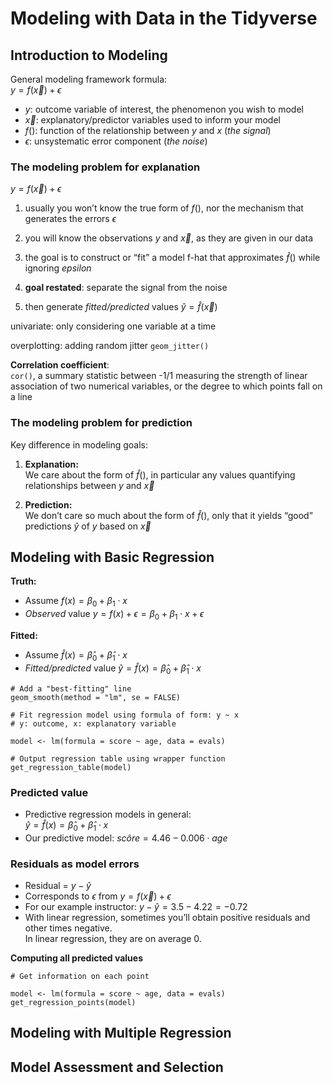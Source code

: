# Modeling with Data in the Tidyverse

## Introduction to Modeling
General modeling framework formula:  
$y = f(\overrightarrow{x}) + \epsilon$

- $y$: outcome variable of interest, the phenomenon you wish to model
- $\overrightarrow{x}$: explanatory/predictor variables used to inform your model
- $f()$: function of the relationship between $y$ and $x$ (*the signal*)
- $\epsilon$: unsystematic error component (*the noise*)

### The modeling problem for explanation
$y = f(\overrightarrow{x}) + \epsilon$

1. usually you won't know the true form of $f()$, nor the mechanism that generates the errors $\epsilon$

2. you will know the observations $y$ and $\overrightarrow{x}$, as they are given in our data

3. the goal is to construct or "fit" a model f-hat that approximates $\hat{f}()$ while ignoring $epsilon$

4. **goal restated**: separate the signal from the noise

5. then generate *fitted/predicted* values $\hat{y} = \hat{f}(\overrightarrow{x})$

univariate: only considering one variable at a time

overplotting: adding random jitter `geom_jitter()`

**Correlation coefficient**:  
`cor()`, a summary statistic between -1/1 measuring the strength of linear association of two numerical variables, or the degree to which points fall on a line


### The modeling problem for prediction
Key difference in modeling goals:

1. **Explanation:**  
We care about the form of $\hat{f}()$, in particular any values quantifying relationships between $y$ and $\overrightarrow{x}$

2. **Prediction:**  
We don't care so much about the form of $\hat{f}()$, only that it yields "good" predictions $\hat{y}$ of $y$ based on $\overrightarrow{x}$


## Modeling with Basic Regression
**Truth:**

- Assume $f(x) = \beta_0 + \beta_1 \cdot x$
- *Observed* value $y = f(x) + \epsilon = \beta_0 + \beta_1 \cdot x + \epsilon$

**Fitted:**

- Assume $\hat{f}(x) = \hat{\beta}_0 + \hat{\beta}_1 \cdot x$
- *Fitted/predicted* value $\hat{y} = \hat{f}(x) = \hat{\beta}_0 + \hat{\beta}_1 \cdot x$

```
# Add a "best-fitting" line
geom_smooth(method = "lm", se = FALSE)

# Fit regression model using formula of form: y ~ x
# y: outcome, x: explanatory variable

model <- lm(formula = score ~ age, data = evals)

# Output regression table using wrapper function
get_regression_table(model)
```
### Predicted value
- Predictive regression models in general:  
$\hat{y} = \hat{f}(x) = \hat{\beta}_0 + \hat{\beta}_1 \cdot x$
- Our predictive model: $sc\hat{o}re = 4.46 - 0.006 \cdot age$

### Residuals as model errors
- Residual = $y - \hat{y}$
- Corresponds to $\epsilon$ from $y = f(\overrightarrow{x}) + \epsilon$
- For our example instructor: $y - \hat{y} = 3.5 - 4.22 = -0.72$
- With linear regression, sometimes you'll obtain positive residuals and other times negative.  
In linear regression, they are on average 0.

**Computing all predicted values**

```
# Get information on each point

model <- lm(formula = score ~ age, data = evals)
get_regression_points(model)
```

## Modeling with Multiple Regression


## Model Assessment and Selection
